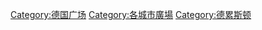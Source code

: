 {{Commonscat|Squares in Dresden}}

[[Category:德国广场|Category:德国广场]]
[[Category:各城市廣場|Category:各城市廣場]]
[[Category:德累斯顿|Category:德累斯顿]]
